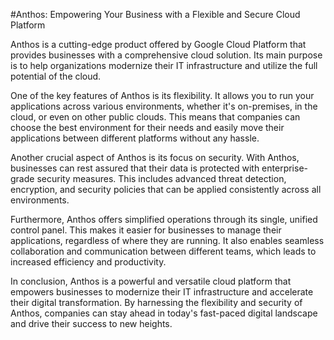 

#Anthos: Empowering Your Business with a Flexible and Secure Cloud Platform

Anthos is a cutting-edge product offered by Google Cloud Platform that provides businesses with a comprehensive cloud solution. Its main purpose is to help organizations modernize their IT infrastructure and utilize the full potential of the cloud.

One of the key features of Anthos is its flexibility. It allows you to run your applications across various environments, whether it's on-premises, in the cloud, or even on other public clouds. This means that companies can choose the best environment for their needs and easily move their applications between different platforms without any hassle.

Another crucial aspect of Anthos is its focus on security. With Anthos, businesses can rest assured that their data is protected with enterprise-grade security measures. This includes advanced threat detection, encryption, and security policies that can be applied consistently across all environments.

Furthermore, Anthos offers simplified operations through its single, unified control panel. This makes it easier for businesses to manage their applications, regardless of where they are running. It also enables seamless collaboration and communication between different teams, which leads to increased efficiency and productivity.

In conclusion, Anthos is a powerful and versatile cloud platform that empowers businesses to modernize their IT infrastructure and accelerate their digital transformation. By harnessing the flexibility and security of Anthos, companies can stay ahead in today's fast-paced digital landscape and drive their success to new heights.